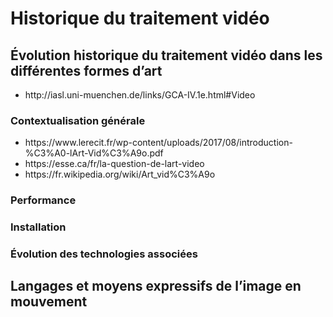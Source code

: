 # Historique du traitement vidéo {#historique}



## Évolution historique du traitement vidéo dans les différentes formes d’art {#evolution_historique}

* http://iasl.uni-muenchen.de/links/GCA-IV.1e.html#Video

### Contextualisation générale
* https://www.lerecit.fr/wp-content/uploads/2017/08/introduction-%C3%A0-lArt-Vid%C3%A9o.pdf
* https://esse.ca/fr/la-question-de-lart-video
* https://fr.wikipedia.org/wiki/Art_vid%C3%A9o


### Performance {#evolution_historique_performance}
### Installation {#evolution_historique_installation}
### Évolution des technologies associées {#evolution_historique_technologies}

## Langages et moyens expressifs de l’image en mouvement {#evolution_historique_language}
